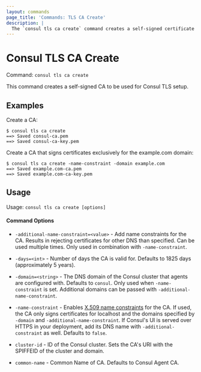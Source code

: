 ```yaml
---
layout: commands
page_title: 'Commands: TLS CA Create'
description: |
  The `consul tls ca create` command creates a self-signed certificate authority (CA) for TLS setup.
---
```


# Consul TLS CA Create

Command: `consul tls ca create`

This command creates a self-signed CA to be used for Consul TLS setup.

## Examples

Create a CA:

```shell-session
$ consul tls ca create
==> Saved consul-ca.pem
==> Saved consul-ca-key.pem
```

Create a CA that signs certificates exclusively for the example.com domain:

```shell-session
$ consul tls ca create -name-constraint -domain example.com
==> Saved example.com-ca.pem
==> Saved example.com-ca-key.pem
```

## Usage

Usage: `consul tls ca create [options]`

#### Command Options

- `-additional-name-constraint=<value>` - Add name constraints for the CA.
  Results in rejecting certificates for other DNS than specified. Can be used
  multiple times. Only used in combination with `-name-constraint`.

- `-days=<int>` - Number of days the CA is valid for. Defaults to 1825 days (approximately 5 years).

- `-domain=<string>` - The DNS domain of the Consul cluster that agents are configured with.
  Defaults to `consul`. Only used when `-name-constraint` is set.
  Additional domains can be passed with `-additional-name-constraint`.

- `-name-constraint` - Enables [X.509 name constraints](https://www.rfc-editor.org/rfc/rfc5280#page-40) for the CA.
  If used, the CA only signs certificates for localhost and the domains specified by `-domain` and `-additional-name-constraint`.
  If Consul's UI is served over HTTPS in your deployment, add its DNS name with `-additional-constraint` as well. Defaults to `false`.

- `cluster-id` - ID of the Consul cluster. Sets the CA's URI with the SPIFFEID of the cluster and domain.

- `common-name` - Common Name of CA. Defaults to Consul Agent CA.
